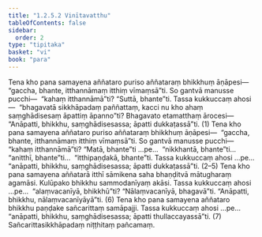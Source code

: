 ```yaml
---
title: "1.2.5.2 Vinītavatthu"
tableOfContents: false
sidebar:
  order: 2
type: "tipitaka"
basket: "vi"
book: "para"
---
```



<DynamicBreadcrumb />

<Division number="341" book="para" e="ch" v="1" p="217">

<Paragraph number="1412" book="para">
Tena kho pana samayena aññataro puriso aññataraṃ bhikkhuṃ āṇāpesi—  “gaccha, bhante, itthannāmaṃ itthiṃ vīmaṃsā”ti. So gantvā manusse pucchi—  “kahaṃ itthannāmā”ti? “Suttā, bhante”ti. Tassa kukkuccaṃ ahosi—  “bhagavatā sikkhāpadaṃ paññattaṃ, kacci nu kho ahaṃ saṃghādisesaṃ āpattiṃ āpanno”ti? Bhagavato etamatthaṃ ārocesi—  “Anāpatti, bhikkhu, saṃghādisesassa; āpatti dukkaṭassā”ti. (1)
</Paragraph>

<Paragraph number="1413" book="para">
Tena kho pana samayena aññataro puriso aññataraṃ bhikkhuṃ āṇāpesi—  “gaccha, bhante, itthannāmaṃ itthiṃ vīmaṃsā”ti. So gantvā manusse pucchi—  “kahaṃ itthannāmā”ti? “Matā, bhante”ti …pe…  “nikkhantā, bhante”ti…  “anitthī, bhante”ti…  “itthipaṇḍakā, bhante”ti. Tassa kukkuccaṃ ahosi …pe…  “anāpatti, bhikkhu, saṃghādisesassa; āpatti dukkaṭassā”ti. (2–5)
</Paragraph>

<Paragraph number="1414" book="para">
Tena kho pana samayena aññatarā itthī sāmikena saha bhaṇḍitvā mātugharaṃ agamāsi. Kulūpako bhikkhu sammodanīyaṃ akāsi. Tassa kukkuccaṃ ahosi …pe…  “alaṃvacanīyā, bhikkhū”ti? “Nālaṃvacanīyā, bhagavā”ti. “Anāpatti, bhikkhu, nālaṃvacanīyāyā”ti. (6)
</Paragraph>

<Paragraph number="1415" book="para">
Tena kho pana samayena aññataro bhikkhu paṇḍake sañcarittaṃ samāpajji. Tassa kukkuccaṃ ahosi …pe…  “anāpatti, bhikkhu, saṃghādisesassa; āpatti thullaccayassā”ti. (7)

</Paragraph>
</Division>

<Paragraph number="1416" type="center" book="para">
Sañcarittasikkhāpadaṃ niṭṭhitaṃ pañcamaṃ.
</Paragraph>